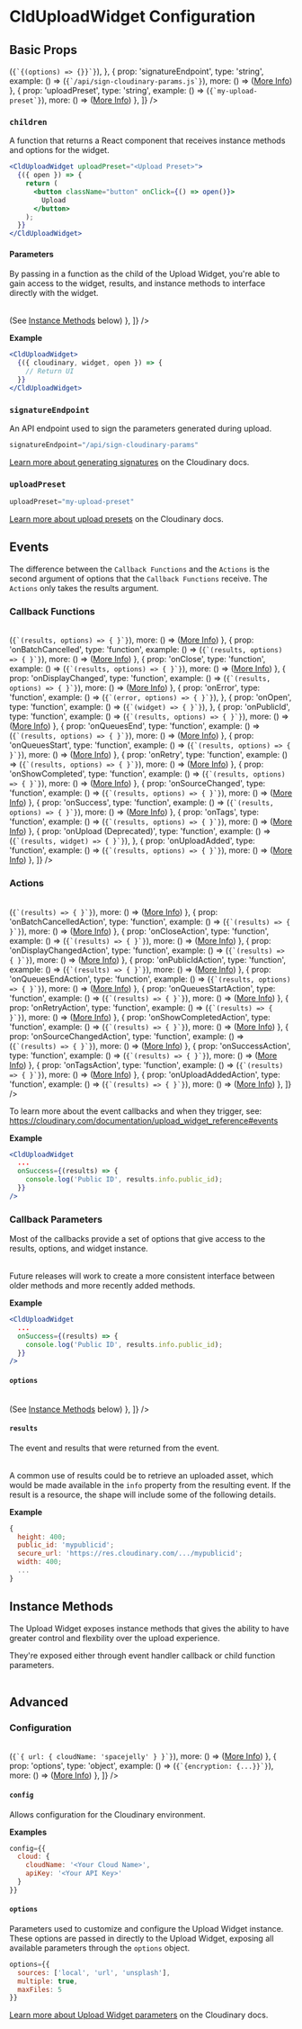 

<Head>
  <title>CldUploadWidget Configuration - Next Cloudinary</title>
  <meta name="og:title" content="CldUploadWidget Configuration - Next Cloudinary" />
  <meta name="og:url" content={`https://next.cloudinary.dev/clduploadwidget/configuration`} />
</Head>

<OgImage
  title="CldUploadWidget Configuration"
  twitterTitle="CldUploadWidget Configuration"
/>

# CldUploadWidget Configuration

## Basic Props

<Table
  columns={[
    {
      id: 'prop',
      title: 'Prop'
    },
    {
      id: 'type',
      title: 'Type'
    },
    {
      id: 'example',
      title: 'Example'
    },
    {
      id: 'more'
    }
  ]}
  data={[
    {
      prop: 'children',
      type: 'function',
      example: () => (<code>{`{(options) => {}}`}</code>),
    },
    {
      prop: 'signatureEndpoint',
      type: 'string',
      example: () => (<code>{`/api/sign-cloudinary-params.js`}</code>),
      more: () => (<a className="whitespace-nowrap" href="/clduploadwidget/signed-uploads">More Info</a>)
    },
    {
      prop: 'uploadPreset',
      type: 'string',
      example: () => (<code>{`my-upload-preset`}</code>),
      more: () => (<a className="whitespace-nowrap" href="https://cloudinary.com/documentation/upload_presets">More Info</a>)
    },
  ]}
/>

### `children`

A function that returns a React component that receives instance methods and options for the widget.

```jsx copy showLineNumbers
<CldUploadWidget uploadPreset="<Upload Preset>">
  {({ open }) => {
    return (
      <button className="button" onClick={() => open()}>
        Upload
      </button>
    );
  }}
</CldUploadWidget>
```

#### Parameters

By passing in a function as the child of the Upload Widget, you're able to gain access to the widget, results, and instance methods to interface directly with the widget.

<Table
  columns={[
    {
      id: 'prop',
      title: 'Prop'
    },
    {
      id: 'type',
      title: 'Type'
    },
    {
      id: 'description',
      title: 'Description'
    },
  ]}
  data={[
    {
      prop: 'cloudinary',
      type: 'Cloudinary',
      description: 'The Cloudinary instance which creates and manages the Widget instance.'
    },
    {
      prop: 'error',
      type: 'string',
      description: 'The error, if any, produced by an upload widget action.'
    },
    {
      prop: 'isLoading',
      type: 'boolean',
      description: 'Designates whether the upload widget is loading and initializing.'
    },
    {
      prop: 'results',
      type: 'object',
      description: 'The event that triggered the results and information related to that event, which can include upload results.'
    },
    {
      prop: 'widget',
      type: 'Widget',
      description: 'The widget instance attached to the current component.'
    },
    {
      prop: '[Instance Methods]',
      type: 'Function',
      description: () => (<span>See <a href="#instance-methods">Instance Methods</a> below</span>)
    },
  ]}
/>

**Example**

```jsx copy showLineNumbers
<CldUploadWidget>
  {({ cloudinary, widget, open }) => {
    // Return UI
  }}
</CldUploadWidget>
```

### `signatureEndpoint`

An API endpoint used to sign the parameters generated during upload.

```jsx copy showLineNumbers
signatureEndpoint="/api/sign-cloudinary-params"
```

[Learn more about generating signatures](https://cloudinary.com/documentation/upload_images#generating_authentication_signatures) on the Cloudinary docs.

### `uploadPreset`

```jsx copy showLineNumbers
uploadPreset="my-upload-preset"
```

[Learn more about upload presets](https://cloudinary.com/documentation/upload_presets) on the Cloudinary docs.


## Events

The difference between the `Callback Functions` and the `Actions` is the second argument of options
that the `Callback Functions` receive. The `Actions` only takes the results argument.

### Callback Functions

<Table
  columns={[
    {
      id: 'prop',
      title: 'Prop'
    },
    {
      id: 'type',
      title: 'Type'
    },
    {
      id: 'example',
      title: 'Example'
    },
    {
      id: 'more',
    },
  ]}
  data={[
    {
      prop: 'onAbort',
      type: 'function',
      example: () => (<code>{`(results, options) => { }`}</code>),
      more: () => (<a className="whitespace-nowrap" href="https://cloudinary.com/documentation/upload_widget_reference#abort">More Info</a>)
    },
    {
      prop: 'onBatchCancelled',
      type: 'function',
      example: () => (<code>{`(results, options) => { }`}</code>),
      more: () => (<a className="whitespace-nowrap" href="https://cloudinary.com/documentation/upload_widget_reference#batch_cancelled">More Info</a>)
    },
    {
      prop: 'onClose',
      type: 'function',
      example: () => (<code>{`(results, options) => { }`}</code>),
      more: () => (<a className="whitespace-nowrap" href="https://cloudinary.com/documentation/upload_widget_reference#close_event">More Info</a>)
    },
    {
      prop: 'onDisplayChanged',
      type: 'function',
      example: () => (<code>{`(results, options) => { }`}</code>),
      more: () => (<a className="whitespace-nowrap" href="https://cloudinary.com/documentation/upload_widget_reference#display_changed">More Info</a>)
    },
    {
      prop: 'onError',
      type: 'function',
      example: () => (<code>{`(error, options) => { }`}</code>),
    },
    {
      prop: 'onOpen',
      type: 'function',
      example: () => (<code>{`(widget) => { }`}</code>),
    },
    {
      prop: 'onPublicId',
      type: 'function',
      example: () => (<code>{`(results, options) => { }`}</code>),
      more: () => (<a className="whitespace-nowrap" href="https://cloudinary.com/documentation/upload_widget_reference#publicid">More Info</a>)
    },
    {
      prop: 'onQueuesEnd',
      type: 'function',
      example: () => (<code>{`(results, options) => { }`}</code>),
      more: () => (<a className="whitespace-nowrap" href="https://cloudinary.com/documentation/upload_widget_reference#queues_end">More Info</a>)
    },
    {
      prop: 'onQueuesStart',
      type: 'function',
      example: () => (<code>{`(results, options) => { }`}</code>),
      more: () => (<a className="whitespace-nowrap" href="https://cloudinary.com/documentation/upload_widget_reference#queues_start">More Info</a>)
    },
    {
      prop: 'onRetry',
      type: 'function',
      example: () => (<code>{`(results, options) => { }`}</code>),
      more: () => (<a className="whitespace-nowrap" href="https://cloudinary.com/documentation/upload_widget_reference#retry">More Info</a>)
    },
    {
      prop: 'onShowCompleted',
      type: 'function',
      example: () => (<code>{`(results, options) => { }`}</code>),
      more: () => (<a className="whitespace-nowrap" href="https://cloudinary.com/documentation/upload_widget_reference#show_completed">More Info</a>)
    },
    {
      prop: 'onSourceChanged',
      type: 'function',
      example: () => (<code>{`(results, options) => { }`}</code>),
      more: () => (<a className="whitespace-nowrap" href="https://cloudinary.com/documentation/upload_widget_reference#source_changed">More Info</a>)
    },
    {
      prop: 'onSuccess',
      type: 'function',
      example: () => (<code>{`(results, options) => { }`}</code>),
      more: () => (<a className="whitespace-nowrap" href="https://cloudinary.com/documentation/upload_widget_reference#success">More Info</a>)
    },
    {
      prop: 'onTags',
      type: 'function',
      example: () => (<code>{`(results, options) => { }`}</code>),
      more: () => (<a className="whitespace-nowrap" href="https://cloudinary.com/documentation/upload_widget_reference#tags">More Info</a>)
    },
    {
      prop: 'onUpload (Deprecated)',
      type: 'function',
      example: () => (<code>{`(results, widget) => { }`}</code>),
    },
    {
      prop: 'onUploadAdded',
      type: 'function',
      example: () => (<code>{`(results, options) => { }`}</code>),
      more: () => (<a className="whitespace-nowrap" href="https://cloudinary.com/documentation/upload_widget_reference#upload_added">More Info</a>)
    },
  ]}
/>


### Actions

<Table
    columns={[
        {
            id: 'prop',
            title: 'Prop'
        },
        {
            id: 'type',
            title: 'Type'
        },
        {
            id: 'example',
            title: 'Example'
        },
        {
            id: 'more',
        },
    ]}
    data={[
        {
            prop: 'onAbortAction',
            type: 'function',
            example: () => (<code>{`(results) => { }`}</code>),
            more: () => (<a className="whitespace-nowrap" href="https://cloudinary.com/documentation/upload_widget_reference#abort">More Info</a>)
        },
        {
            prop: 'onBatchCancelledAction',
            type: 'function',
            example: () => (<code>{`(results) => { }`}</code>),
            more: () => (<a className="whitespace-nowrap" href="https://cloudinary.com/documentation/upload_widget_reference#batch_cancelled">More Info</a>)
        },
        {
            prop: 'onCloseAction',
            type: 'function',
            example: () => (<code>{`(results) => { }`}</code>),
            more: () => (<a className="whitespace-nowrap" href="https://cloudinary.com/documentation/upload_widget_reference#close_event">More Info</a>)
        },
        {
            prop: 'onDisplayChangedAction',
            type: 'function',
            example: () => (<code>{`(results) => { }`}</code>),
            more: () => (<a className="whitespace-nowrap" href="https://cloudinary.com/documentation/upload_widget_reference#display_changed">More Info</a>)
        },
        {
            prop: 'onPublicIdAction',
            type: 'function',
            example: () => (<code>{`(results) => { }`}</code>),
            more: () => (<a className="whitespace-nowrap" href="https://cloudinary.com/documentation/upload_widget_reference#publicid">More Info</a>)
        },
        {
            prop: 'onQueuesEndAction',
            type: 'function',
            example: () => (<code>{`(results, options) => { }`}</code>),
            more: () => (<a className="whitespace-nowrap" href="https://cloudinary.com/documentation/upload_widget_reference#queues_end">More Info</a>)
        },
        {
            prop: 'onQueuesStartAction',
            type: 'function',
            example: () => (<code>{`(results) => { }`}</code>),
            more: () => (<a className="whitespace-nowrap" href="https://cloudinary.com/documentation/upload_widget_reference#queues_start">More Info</a>)
        },
        {
            prop: 'onRetryAction',
            type: 'function',
            example: () => (<code>{`(results) => { }`}</code>),
            more: () => (<a className="whitespace-nowrap" href="https://cloudinary.com/documentation/upload_widget_reference#retry">More Info</a>)
        },
        {
            prop: 'onShowCompletedAction',
            type: 'function',
            example: () => (<code>{`(results) => { }`}</code>),
            more: () => (<a className="whitespace-nowrap" href="https://cloudinary.com/documentation/upload_widget_reference#show_completed">More Info</a>)
        },
        {
            prop: 'onSourceChangedAction',
            type: 'function',
            example: () => (<code>{`(results) => { }`}</code>),
            more: () => (<a className="whitespace-nowrap" href="https://cloudinary.com/documentation/upload_widget_reference#source_changed">More Info</a>)
        },
        {
            prop: 'onSuccessAction',
            type: 'function',
            example: () => (<code>{`(results) => { }`}</code>),
            more: () => (<a className="whitespace-nowrap" href="https://cloudinary.com/documentation/upload_widget_reference#success">More Info</a>)
        },
        {
            prop: 'onTagsAction',
            type: 'function',
            example: () => (<code>{`(results) => { }`}</code>),
            more: () => (<a className="whitespace-nowrap" href="https://cloudinary.com/documentation/upload_widget_reference#tags">More Info</a>)
        },
        {
            prop: 'onUploadAddedAction',
            type: 'function',
            example: () => (<code>{`(results) => { }`}</code>),
            more: () => (<a className="whitespace-nowrap" href="https://cloudinary.com/documentation/upload_widget_reference#upload_added">More Info</a>)
        },
    ]}
/>

To learn more about the event callbacks and when they trigger, see: https://cloudinary.com/documentation/upload_widget_reference#events

**Example**

```jsx copy showLineNumbers
<CldUploadWidget
  ...
  onSuccess={(results) => {
    console.log('Public ID', results.info.public_id);
  }}
/>
```

### Callback Parameters

Most of the callbacks provide a set of options that give access to the results, options, and widget instance.


<Table
  columns={[
    {
      id: 'prop',
      title: 'Prop'
    },
    {
      id: 'type',
      title: 'Type'
    },
    {
      id: 'description',
      title: 'Description'
    },
  ]}
  data={[
    {
      prop: 'error',
      type: 'string',
      description: 'If an error occurs, an explanation of what failed.'
    },
    {
      prop: 'options',
      type: 'object',
      description: 'Instance methods and the widget instance.'
    },
    {
      prop: 'results',
      type: 'object',
      description: 'The event that drove the callback and the info pertaining to the event (such as a resource).'
    },
  ]}
/>

<Callout emoji={false}>
Future releases will work to create a more consistent interface between older methods and more recently added methods.
</Callout>

**Example**

```jsx copy showLineNumbers
<CldUploadWidget
  ...
  onSuccess={(results) => {
    console.log('Public ID', results.info.public_id);
  }}
/>
```

#### `options`

<Table
  columns={[
    {
      id: 'prop',
      title: 'Prop'
    },
    {
      id: 'type',
      title: 'Type'
    },
    {
      id: 'description',
      title: 'Description'
    },
  ]}
  data={[
    {
      prop: 'widget',
      type: 'Widget Instance',
      description: 'The Cloudinary Upload Widget instance being rendered.'
    },
    {
      prop: '[Instance Methods]',
      type: 'Function',
      description: () => (<span>See <a href="#instance-methods">Instance Methods</a> below</span>)
    },
  ]}
/>


#### `results`

The event and results that were returned from the event.

<Table
  columns={[
    {
      id: 'prop',
      title: 'Prop'
    },
    {
      id: 'type',
      title: 'Type'
    },
    {
      id: 'description',
      title: 'Description'
    },
  ]}
  data={[
    {
      prop: 'event',
      type: 'string',
      description: 'The event that triggered the callback.'
    },
    {
      prop: 'info',
      type: 'string | object',
      description: 'Information pertaining to the triggered event, such as the resulting uploaded resource.'
    },
  ]}
/>

A common use of results could be to retrieve an uploaded asset, which would be made available in the `info` property
from the resulting event. If the result is a resource, the shape will include some of the following details.

**Example**

```js copy showLineNumbers
{
  height: 400;
  public_id: 'mypublicid';
  secure_url: 'https://res.cloudinary.com/.../mypublicid';
  width: 400;
  ...
}
```

## Instance Methods

The Upload Widget exposes instance methods that gives the ability to have greater control and flexbility over
the upload experience.

They're exposed either through event handler callback or child function parameters.

<Table
  columns={[
    {
      id: 'prop',
      title: 'Prop'
    },
    {
      id: 'type',
      title: 'Type'
    },
    {
      id: 'description',
      title: 'Description'
    },
  ]}
  data={[
    {
      prop: 'close',
      type: 'function',
      description: 'Closes and resets the widget to its initial state without removing it from memory.'
    },
    {
      prop: 'destroy',
      type: 'function',
      description: 'Hides a previously rendered widget while retaining its current state in memory.'
    },
    {
      prop: 'hide',
      type: 'function',
      description: 'Closes the widget and completely removes it from the DOM. Returns a promise that resolves upon cleanup completion.'
    },
    {
      prop: 'isDestroyed',
      type: 'function',
      description: 'Returns whether the destroy method was called on this instance.'
    },
    {
      prop: 'isMinimized',
      type: 'function',
      description: 'Returns whether the widget is currently minimized.'
    },
    {
      prop: 'isShowing',
      type: 'function',
      description: 'Returns whether the widget is currently visible.'
    },
    {
      prop: 'minimize',
      type: 'function',
      description: 'Minimizes the widget.'
    },
    {
      prop: 'open',
      type: 'function',
      description: 'Renders an existing widget currently in memory, but that is not currently displayed.'
    },
    {
      prop: 'show',
      type: 'function',
      description: 'Renders a previously hidden widget.'
    },
    {
      prop: 'update',
      type: 'function',
      description: 'Updates a widget currently in memory with new options.'
    },
  ]}
/>

## Advanced

### Configuration

<Table
  columns={[
    {
      id: 'prop',
      title: 'Prop'
    },
    {
      id: 'type',
      title: 'Type'
    },
    {
      id: 'default',
      title: 'Default'
    },
    {
      id: 'example',
      title: 'Example'
    },
    {
      id: 'more'
    }
  ]}
  data={[
    {
      prop: 'config',
      type: 'object',
      default: '-',
      example: () => (<code>{`{ url: { cloudName: 'spacejelly' } }`}</code>),
      more: () => (<a className="whitespace-nowrap" href="https://cloudinary.com/documentation/cloudinary_sdks#configuration_parameters">More Info</a>)
    },
    {
      prop: 'options',
      type: 'object',
      example: () => (<code>{`{encryption: {...}}`}</code>),
      more: () => (<a className="whitespace-nowrap" href="https://cloudinary.com/documentation/upload_widget_reference#parameters">More Info</a>)
    },
  ]}
/>

#### `config`

Allows configuration for the Cloudinary environment.

**Examples**

```jsx copy
config={{
  cloud: {
    cloudName: '<Your Cloud Name>',
    apiKey: '<Your API Key>'
  }
}}
```

#### `options`

Parameters used to customize and configure the Upload Widget instance. These options are passed in
directly to the Upload Widget, exposing all available parameters through the `options` object.

```jsx copy showLineNumbers
options={{
  sources: ['local', 'url', 'unsplash'],
  multiple: true,
  maxFiles: 5
}}
```

[Learn more about Upload Widget parameters](https://cloudinary.com/documentation/upload_widget_reference#parameters) on the Cloudinary docs.